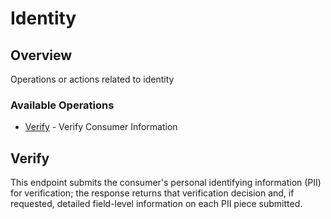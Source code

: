 # Identity

## Overview

Operations or actions related to identity

### Available Operations

* [Verify](#verify) - Verify Consumer Information

## Verify

This endpoint submits the consumer's personal identifying information (PII) for verification; the response returns that verification decision and, if requested, detailed field-level information on each PII piece submitted.
